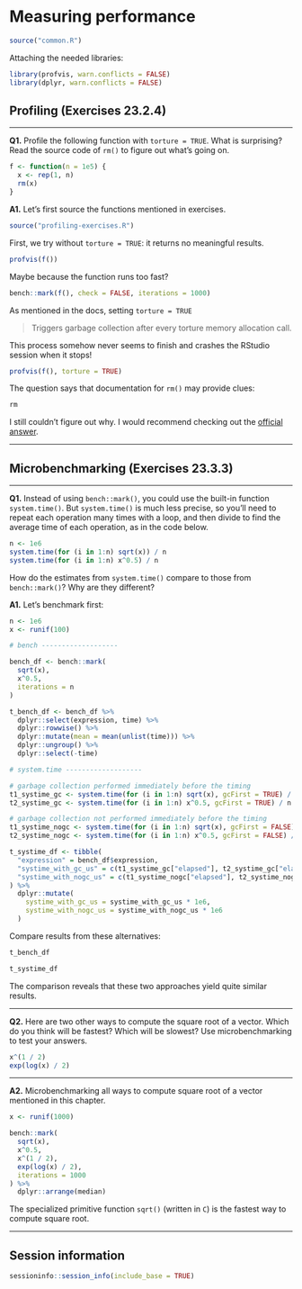 # Measuring performance

```r
source("common.R")
```

Attaching the needed libraries:

```r
library(profvis, warn.conflicts = FALSE)
library(dplyr, warn.conflicts = FALSE)
```

## Profiling (Exercises 23.2.4)

---

**Q1.** Profile the following function with `torture = TRUE`. What is surprising? Read the source code of `rm()` to figure out what's going on.

```r
f <- function(n = 1e5) {
  x <- rep(1, n)
  rm(x)
}
```

**A1.** Let's first source the functions mentioned in exercises.

```r
source("profiling-exercises.R")
```

First, we try without `torture = TRUE`: it returns no meaningful results. 

```r
profvis(f())
```

Maybe because the function runs too fast?

```r
bench::mark(f(), check = FALSE, iterations = 1000)
```

As mentioned in the docs, setting `torture = TRUE`

> Triggers garbage collection after every torture memory allocation call.

This process somehow never seems to finish and crashes the RStudio session when it stops!

```r
profvis(f(), torture = TRUE)
```

The question says that documentation for `rm()` may provide clues:

```r
rm
```

I still couldn't figure out why. I would recommend checking out the [official answer](https://advanced-r-solutions.rbind.io/measuring-performance.html#profiling).

---

## Microbenchmarking (Exercises 23.3.3)

---

**Q1.** Instead of using `bench::mark()`, you could use the built-in function `system.time()`. But `system.time()` is much less precise, so you'll need to repeat each operation many times with a loop, and then divide to find the average time of each operation, as in the code below.

```r
n <- 1e6
system.time(for (i in 1:n) sqrt(x)) / n
system.time(for (i in 1:n) x^0.5) / n
```

How do the estimates from `system.time()` compare to those from `bench::mark()`? Why are they different?

**A1.** Let's benchmark first:

```r
n <- 1e6
x <- runif(100)

# bench -------------------

bench_df <- bench::mark(
  sqrt(x),
  x^0.5,
  iterations = n
)

t_bench_df <- bench_df %>%
  dplyr::select(expression, time) %>%
  dplyr::rowwise() %>%
  dplyr::mutate(mean = mean(unlist(time))) %>%
  dplyr::ungroup() %>%
  dplyr::select(-time)

# system.time -------------------

# garbage collection performed immediately before the timing
t1_systime_gc <- system.time(for (i in 1:n) sqrt(x), gcFirst = TRUE) / n
t2_systime_gc <- system.time(for (i in 1:n) x^0.5, gcFirst = TRUE) / n

# garbage collection not performed immediately before the timing
t1_systime_nogc <- system.time(for (i in 1:n) sqrt(x), gcFirst = FALSE) / n
t2_systime_nogc <- system.time(for (i in 1:n) x^0.5, gcFirst = FALSE) / n

t_systime_df <- tibble(
  "expression" = bench_df$expression,
  "systime_with_gc_us" = c(t1_systime_gc["elapsed"], t2_systime_gc["elapsed"]),
  "systime_with_nogc_us" = c(t1_systime_nogc["elapsed"], t2_systime_nogc["elapsed"])
) %>%
  dplyr::mutate(
    systime_with_gc_us = systime_with_gc_us * 1e6,
    systime_with_nogc_us = systime_with_nogc_us * 1e6
  )
```

Compare results from these alternatives:

```r
t_bench_df

t_systime_df
```

The comparison reveals that these two approaches yield quite similar results.

---

**Q2.** Here are two other ways to compute the square root of a vector. Which do you think will be fastest? Which will be slowest? Use microbenchmarking to test your answers.

```r
x^(1 / 2)
exp(log(x) / 2)
```

---

**A2.** Microbenchmarking all ways to compute square root of a vector mentioned in this chapter.

```r
x <- runif(1000)

bench::mark(
  sqrt(x),
  x^0.5,
  x^(1 / 2),
  exp(log(x) / 2),
  iterations = 1000
) %>%
  dplyr::arrange(median)
```

The specialized primitive function `sqrt()` (written in `C`) is the fastest way to compute square root.

---

## Session information

```r
sessioninfo::session_info(include_base = TRUE)
```

